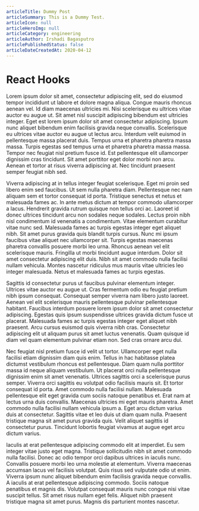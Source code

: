 ```yaml
---
articleTitle: Dummy Post
articleSummary: This is a Dummy Test.
articleIcon: null
articleHeroImg: null
articleCategory: engineering
articleAuthor: Irshadi Bagasputro
articlePublishedStatus: false
articleDateCreatedAt: 2020-04-12
---
```


# React Hooks

Lorem ipsum dolor sit amet, consectetur adipiscing elit, sed do eiusmod tempor incididunt ut labore et dolore magna aliqua. Congue mauris rhoncus aenean vel. Id diam maecenas ultricies mi. Nisi scelerisque eu ultrices vitae auctor eu augue ut. Sit amet nisl suscipit adipiscing bibendum est ultricies integer. Eget est lorem ipsum dolor sit amet consectetur adipiscing. Ipsum nunc aliquet bibendum enim facilisis gravida neque convallis. Scelerisque eu ultrices vitae auctor eu augue ut lectus arcu. Interdum velit euismod in pellentesque massa placerat duis. Tempus urna et pharetra pharetra massa massa. Turpis egestas sed tempus urna et pharetra pharetra massa massa. Tempor nec feugiat nisl pretium fusce id. Est pellentesque elit ullamcorper dignissim cras tincidunt. Sit amet porttitor eget dolor morbi non arcu. Aenean et tortor at risus viverra adipiscing at. Nec tincidunt praesent semper feugiat nibh sed.

Viverra adipiscing at in tellus integer feugiat scelerisque. Eget mi proin sed libero enim sed faucibus. Ut sem nulla pharetra diam. Pellentesque nec nam aliquam sem et tortor consequat id porta. Tristique senectus et netus et malesuada fames ac. In ante metus dictum at tempor commodo ullamcorper a lacus. Hendrerit gravida rutrum quisque non tellus orci ac. Laoreet id donec ultrices tincidunt arcu non sodales neque sodales. Lectus proin nibh nisl condimentum id venenatis a condimentum. Vitae elementum curabitur vitae nunc sed. Malesuada fames ac turpis egestas integer eget aliquet nibh. Sit amet purus gravida quis blandit turpis cursus. Nunc mi ipsum faucibus vitae aliquet nec ullamcorper sit. Turpis egestas maecenas pharetra convallis posuere morbi leo urna. Rhoncus aenean vel elit scelerisque mauris. Fringilla ut morbi tincidunt augue interdum. Dolor sit amet consectetur adipiscing elit duis. Nibh sit amet commodo nulla facilisi nullam vehicula. Montes nascetur ridiculus mus mauris vitae ultricies leo integer malesuada. Netus et malesuada fames ac turpis egestas.

Sagittis id consectetur purus ut faucibus pulvinar elementum integer. Ultrices vitae auctor eu augue ut. Cras fermentum odio eu feugiat pretium nibh ipsum consequat. Consequat semper viverra nam libero justo laoreet. Aenean vel elit scelerisque mauris pellentesque pulvinar pellentesque habitant. Faucibus interdum posuere lorem ipsum dolor sit amet consectetur adipiscing. Egestas quis ipsum suspendisse ultrices gravida dictum fusce ut placerat. Malesuada fames ac turpis egestas integer eget aliquet nibh praesent. Arcu cursus euismod quis viverra nibh cras. Consectetur adipiscing elit ut aliquam purus sit amet luctus venenatis. Quam quisque id diam vel quam elementum pulvinar etiam non. Sed cras ornare arcu dui.

Nec feugiat nisl pretium fusce id velit ut tortor. Ullamcorper eget nulla facilisi etiam dignissim diam quis enim. Tellus in hac habitasse platea dictumst vestibulum rhoncus est pellentesque. Diam quam nulla porttitor massa id neque aliquam vestibulum. Ut placerat orci nulla pellentesque dignissim enim sit amet venenatis. Ultrices sagittis orci a scelerisque purus semper. Viverra orci sagittis eu volutpat odio facilisis mauris sit. Et tortor consequat id porta. Amet commodo nulla facilisi nullam. Malesuada pellentesque elit eget gravida cum sociis natoque penatibus et. Erat nam at lectus urna duis convallis. Maecenas ultricies mi eget mauris pharetra. Amet commodo nulla facilisi nullam vehicula ipsum a. Eget arcu dictum varius duis at consectetur. Sagittis vitae et leo duis ut diam quam nulla. Praesent tristique magna sit amet purus gravida quis. Velit aliquet sagittis id consectetur purus. Tincidunt lobortis feugiat vivamus at augue eget arcu dictum varius.

Iaculis at erat pellentesque adipiscing commodo elit at imperdiet. Eu sem integer vitae justo eget magna. Tristique sollicitudin nibh sit amet commodo nulla facilisi. Donec ac odio tempor orci dapibus ultrices in iaculis nunc. Convallis posuere morbi leo urna molestie at elementum. Viverra maecenas accumsan lacus vel facilisis volutpat. Quis risus sed vulputate odio ut enim. Viverra ipsum nunc aliquet bibendum enim facilisis gravida neque convallis. A iaculis at erat pellentesque adipiscing commodo. Sociis natoque penatibus et magnis dis. Volutpat consequat mauris nunc congue nisi vitae suscipit tellus. Sit amet risus nullam eget felis. Aliquet nibh praesent tristique magna sit amet purus. Magnis dis parturient montes nascetur.
